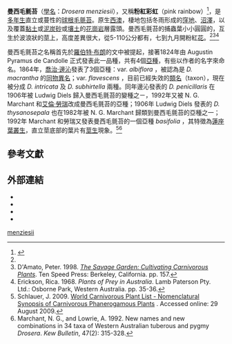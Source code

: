 {{Speciesbox
| image = Drosera menziesiiSinglePlantHabit.jpg
| image_width = 250px
| image_caption = 人工栽培的植株
| taxon = Drosera menziesii
| authority = [[R.Br.|R.Br.]] ex [[Augustin_Pyramus_de_Candolle|DC.]]
| subdivision_ranks = [[亞種|亞種]]
| subdivision = 
*''D. menziesii'' subsp. ''basifolia'' <small>[[N.G.Marchant|N.G.Marchant]] & [[Lowrie|Lowrie]]</small>
*''D. menziesii'' subsp. ''menziesii''
*''D. menziesii'' subsp. ''penicillaris'' <small>([[Benth.|Benth.]]) N.G.Marchant & Lowrie</small>
*''D. menziesii'' subsp. ''thysanosepala'' <small>(Diels) N.G.Marchant</small>
| synonyms = 
*''D. filicaulis'' <small>[[斯特凡·恩德利歇|Endl.]]</small>
}}

'''曼西毛氈苔'''（[[學名|學名]]：''Drosera menziesii''），又稱'''粉紅彩虹'''（pink rainbow）<ref name="FloraBase">{{FloraBase|id=3109|name=''Drosera menziesii''}}</ref>，是[[多年生|多年生]]直立或蔓性的[[球根毛氈苔|球根毛氈苔]]。原生[[西澳|西澳]]，棲地包括冬雨形成的[[窪地|窪地]]、[[沼澤|沼澤]]，以及覆蓋[[黏土|黏土]]或[[泥炭砂|泥炭砂]]或[[壤土|壤土]]的[[花崗岩|花崗岩]]層露頭。曼西毛氈苔的捕蟲葉小小圓圓的，互生於波浪狀的[[莖|莖]]上，高度差異很大，從5-110公分都有，七到九月開粉紅[[花|花]]。<ref name="FloraBase" /><ref name="D'Amato">D'Amato, Peter. 1998. ''[[野性花園：食蟲植物栽培|The Savage Garden: Cultivating Carnivorous Plants]]''. Ten Speed Press: Berkeley, California. pp. 157.</ref><ref name="Erickson">Erickson, Rica. 1968. ''Plants of Prey in Australia''. Lamb Paterson Pty. Ltd.: Osborne Park, Western Australia. pp. 35-36.</ref>

曼西毛氈苔之名稱首先於[[羅伯特·布朗|羅伯特·布朗]]的文中被提起，接著1824年由 Augustin Pyramus de Candolle 正式發表此一品種，共有4個[[亞種|亞種]]，有些以作者的名字來命名。1864年，[[喬治·邊沁|喬治·邊沁]]發表了3個亞種：var. ''albiflora'' ，被認為是 ''D. macrantha'' 的[[同物異名|同物異名]]；var. ''flavescens'' ，目前已經失效的[[類名|類名]]（taxon），現在被分成 ''D. intricata'' 及 ''D. subhirtella'' 兩種。同年邊沁發表的 ''D. penicillaris'' 在1906年被 Ludwig Diels 歸入曼西毛氈苔的變種之ㄧ，1992年又被 N. G. Marchant 和[[艾倫·勞瑞|艾倫·勞瑞]]改成曼西毛氈苔的亞種；1906年 Ludwig Diels 發表的 ''D. thysanosepala'' 也在1982年被 N. G. Marchant 歸類到曼西毛氈苔的亞種之一；1992年 Marchant 和勞瑞又發表曼西毛氈苔的一個亞種 ''basifolia'' ，其特徵為[[蓮座葉|蓮座葉]][[叢生|叢生]]，直立莖底部的葉片有[[莖生|莖生]]現象。<ref name="Schlauer">Schlauer, J. 2009. [http://www.omnisterra.com/bot/cp_home.cgi World Carnivorous Plant List - Nomenclatural Synopsis of Carnivorous Phanerogamous Plants] {{Wayback|url=http://www.omnisterra.com/bot/cp_home.cgi |date=20160918161537 }}. Accessed online: 29 August 2009.</ref><ref name="Marchant & Lowrie 1992">Marchant, N. G., and Lowrie, A. 1992. New names and new combinations in 34 taxa of Western Australian tuberous and pygmy ''Drosera''. ''Kew Bulletin'', 47(2): 315-328.</ref>

== 參考文獻 ==
{{Reflist}}

== 外部連結 ==
{{Commons-inline|Drosera menziesii|''Drosera menziesii''}}
*{{FloraBase|id=13215|name=''Drosera menziesii'' subsp. ''basifolia''}}
*{{FloraBase|id=11853|name=''Drosera menziesii'' subsp. ''menziesii''}}
*{{FloraBase|id=13216|name=''Drosera menziesii'' subsp. ''penicillaris''}}
*{{FloraBase|id=11196|name=''Drosera menziesii'' subsp. ''thysanosepala''}}
{{Taxonbar|from=Q143171}}

[[Category:茅膏菜屬|menziesii]]
